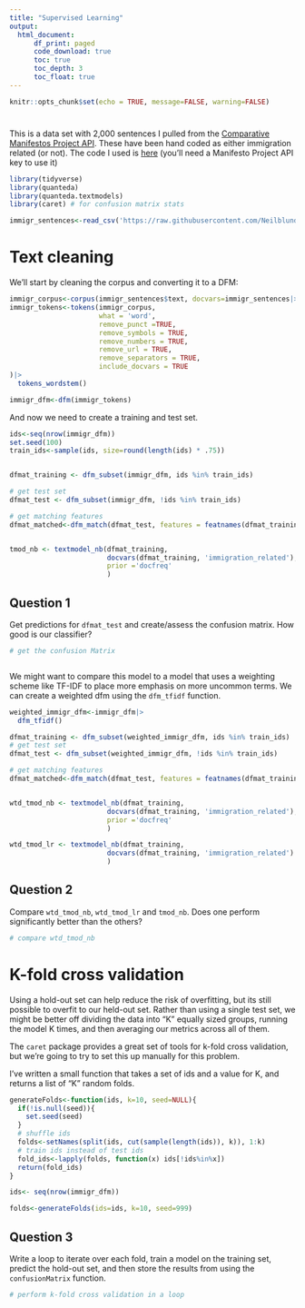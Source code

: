 ```yaml
---
title: "Supervised Learning"
output: 
  html_document:
      df_print: paged
      code_download: true
      toc: true
      toc_depth: 3
      toc_float: true
---
```


```r
knitr::opts_chunk$set(echo = TRUE, message=FALSE, warning=FALSE)
```

# 

This is a data set with 2,000 sentences I pulled from the [Comparative Manifestos Project API](https://manifesto-project.wzb.eu/). These have been hand coded as either immigration related (or not). The code I used is [here](https://raw.githubusercontent.com/Neilblund/GVPT628-Fall2024/refs/heads/main/Week%2011/manifesto_api.R) (you'll need a Manifesto Project API key to use it)

```r
library(tidyverse)
library(quanteda)
library(quanteda.textmodels)
library(caret) # for confusion matrix stats

immigr_sentences<-read_csv('https://raw.githubusercontent.com/Neilblund/APAN/refs/heads/main/immigration_sentences.csv')


```

# Text cleaning

We'll start by cleaning the corpus and converting it to a DFM:

```r

immigr_corpus<-corpus(immigr_sentences$text, docvars=immigr_sentences|>select(-text))
immigr_tokens<-tokens(immigr_corpus,
                      what = 'word',
                      remove_punct =TRUE,
                      remove_symbols = TRUE,
                      remove_numbers = TRUE,
                      remove_url = TRUE,
                      remove_separators = TRUE,
                      include_docvars = TRUE
)|>
  tokens_wordstem()

immigr_dfm<-dfm(immigr_tokens)


```

And now we need to create a training and test set.

```r

ids<-seq(nrow(immigr_dfm))
set.seed(100)
train_ids<-sample(ids, size=round(length(ids) * .75))


dfmat_training <- dfm_subset(immigr_dfm, ids %in% train_ids)

# get test set 
dfmat_test <- dfm_subset(immigr_dfm, !ids %in% train_ids)

# get matching features
dfmat_matched<-dfm_match(dfmat_test, features = featnames(dfmat_training))


tmod_nb <- textmodel_nb(dfmat_training, 
                        docvars(dfmat_training, 'immigration_related'),
                        prior ='docfreq'
                        )

```

## Question 1

Get predictions for `dfmat_test` and create/assess the confusion matrix. How good is our classifier?

```r

# get the confusion Matrix



```

We might want to compare this model to a model that uses a weighting scheme like TF-IDF to place more emphasis on more uncommon terms. We can create a weighted dfm using the `dfm_tfidf` function.

```r

weighted_immigr_dfm<-immigr_dfm|>
  dfm_tfidf()

dfmat_training <- dfm_subset(weighted_immigr_dfm, ids %in% train_ids)
# get test set 
dfmat_test <- dfm_subset(weighted_immigr_dfm, !ids %in% train_ids)

# get matching features
dfmat_matched<-dfm_match(dfmat_test, features = featnames(dfmat_training))


wtd_tmod_nb <- textmodel_nb(dfmat_training, 
                        docvars(dfmat_training, 'immigration_related'),
                        prior ='docfreq'
                        )

wtd_tmod_lr <- textmodel_nb(dfmat_training, 
                        docvars(dfmat_training, 'immigration_related')
                        )

```

## Question 2

Compare `wtd_tmod_nb`, `wtd_tmod_lr` and `tmod_nb`. Does one perform significantly better than the others?

```r

# compare wtd_tmod_nb

```

# K-fold cross validation

Using a hold-out set can help reduce the risk of overfitting, but its still possible to overfit to our held-out set. Rather than using a single test set, we might be better off dividing the data into "K" equally sized groups, running the model K times, and then averaging our metrics across all of them.

The `caret` package provides a great set of tools for k-fold cross validation, but we're going to try to set this up manually for this problem.

I've written a small function that takes a set of ids and a value for K, and returns a list of "K" random folds.

```r

generateFolds<-function(ids, k=10, seed=NULL){
  if(!is.null(seed)){
    set.seed(seed)
  }
  # shuffle ids
  folds<-setNames(split(ids, cut(sample(length(ids)), k)), 1:k)
  # train ids instead of test ids
  fold_ids<-lapply(folds, function(x) ids[!ids%in%x])
  return(fold_ids)
}

ids<- seq(nrow(immigr_dfm))

folds<-generateFolds(ids=ids, k=10, seed=999)

```

## Question 3

Write a loop to iterate over each fold, train a model on the training set, predict the hold-out set, and then store the results from using the `confusionMatrix` function.

```r

# perform k-fold cross validation in a loop


```
